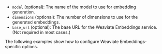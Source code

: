 

- `model` (optional): The name of the model to use for embedding generation.
- `dimensions` (optional): The number of dimensions to use for the generated embeddings.
- `base_url` (optional): The base URL for the Weaviate Embeddings service. (Not required in most cases.)

The following examples show how to configure Weaviate Embeddings-specific options.

<Tabs className="code" groupId="languages">
  <TabItem value="py" label="Python">
    <FilteredTextBlock
      text={PyCode}
      startMarker="# START SnowflakeArcticEmbedMV15"
      endMarker="# END SnowflakeArcticEmbedMV15"
      language="py"
    />
  </TabItem>
<TabItem value="ts" label="JavaScript/TypeScript">
  <FilteredTextBlock
    text={TSCode}
    startMarker="// START SnowflakeArcticEmbedMV15"
    endMarker="// END SnowflakeArcticEmbedMV15"
    language="ts"
  />
</TabItem>
<TabItem value="go" label="Go">
  <FilteredTextBlock
    text={GoCode}
    startMarker="// START SnowflakeArcticEmbedMV15"
    endMarker="// END SnowflakeArcticEmbedMV15"
    language="goraw"
  />
</TabItem>
<TabItem value="java" label="Java">
  <FilteredTextBlock
    text={JavaCode}
    startMarker="// START SnowflakeArcticEmbedMV15"
    endMarker="// END SnowflakeArcticEmbedMV15"
    language="java"
  />
</TabItem>
</Tabs>

